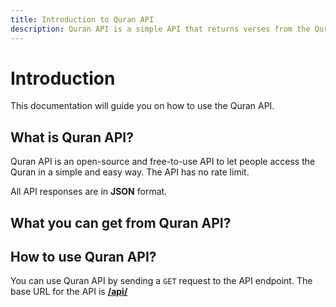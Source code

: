 ```yaml
---
title: Introduction to Quran API
description: Quran API is a simple API that returns verses from the Quran in JSON and Audio format.
---
```



# Introduction

This documentation will guide you on how to use the Quran API.

## What is Quran API?

Quran API is an open-source and free-to-use API to let people access the Quran in a simple and easy way. The API has no rate limit.

All API responses are in <b>JSON</b> format.

## What you can get from Quran API?

<FeaturesList />

## How to use Quran API?

You can use Quran API by sending a `GET` request to the API endpoint.
The base URL for the API is **[<GetBaseUrl />/api/](/api/)**
